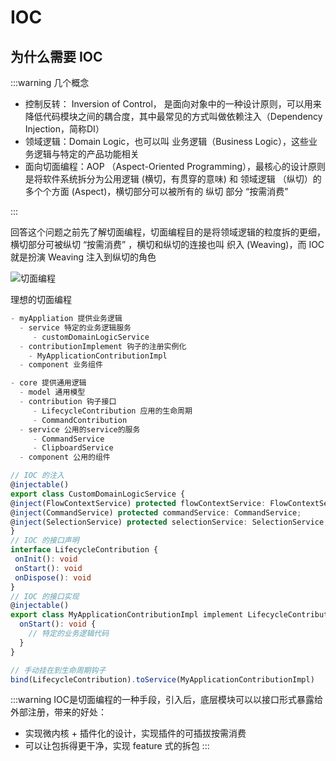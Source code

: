 # IOC

## 为什么需要 IOC

:::warning 几个概念

- 控制反转： Inversion of Control， 是面向对象中的一种设计原则，可以用来降低代码模块之间的耦合度，其中最常见的方式叫做依赖注入（Dependency Injection，简称DI）
- 领域逻辑：Domain Logic，也可以叫 业务逻辑（Business Logic），这些业务逻辑与特定的产品功能相关
- 面向切面编程：AOP （Aspect-Oriented Programming），最核心的设计原则是将软件系统拆分为公用逻辑 (横切，有贯穿的意味) 和 领域逻辑 （纵切）的多个个方面 (Aspect)，横切部分可以被所有的 纵切 部分 “按需消费”

:::

回答这个问题之前先了解切面编程，切面编程目的是将领域逻辑的粒度拆的更细，横切部分可被纵切 “按需消费” ，横切和纵切的连接也叫 织入 (Weaving)，而 IOC 就是扮演 Weaving 注入到纵切的角色

![切面编程](@/public/weaving.png)

理想的切面编程

```ts
- myAppliation 提供业务逻辑
  - service 特定的业务逻辑服务
     - customDomainLogicService
  - contributionImplement 钩子的注册实例化
    - MyApplicationContributionImpl
  - component 业务组件

- core 提供通用逻辑
  - model 通用模型
  - contribution 钩子接口
     - LifecycleContribution 应用的生命周期
     - CommandContribution
  - service 公用的service的服务
     - CommandService
     - ClipboardService
  - component 公用的组件
  ```

  ```ts
  // IOC 的注入
@injectable()
export class CustomDomainLogicService {
  @inject(FlowContextService) protected flowContextService: FlowContextService;
  @inject(CommandService) protected commandService: CommandService;
  @inject(SelectionService) protected selectionService: SelectionService;
}
// IOC 的接口声明
interface LifecycleContribution {
   onInit(): void
   onStart(): void
   onDispose(): void
}
// IOC 的接口实现
@injectable()
export class MyApplicationContributionImpl implement LifecycleContribution {
    onStart(): void {
      // 特定的业务逻辑代码
    }
}

// 手动挂在到生命周期钩子
bind(LifecycleContribution).toService(MyApplicationContributionImpl)
```


:::warning IOC是切面编程的一种手段，引入后，底层模块可以以接口形式暴露给外部注册，带来的好处：
- 实现微内核 + 插件化的设计，实现插件的可插拔按需消费
- 可以让包拆得更干净，实现 feature 式的拆包
:::

